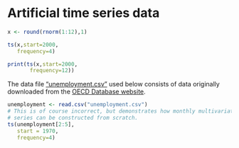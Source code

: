 # Artificial time series data

```r
x <- round(rnorm(1:12),1)
```

```r
ts(x,start=2000,
   frequency=4)
```

```r
print(ts(x,start=2000,
       frequency=12))
```

The data file ["unemployment.csv"](https://github.com/melff/dataman-r/raw/main/07-dates-times-timeseries/OECD-unemployment.R) used below consists of data originally downloaded from the [OECD Database website](https://data.oecd.org).

```r
unemployment <- read.csv("unemployment.csv")
# This is of course incorrect, but demonstrates how monthly multivariate time 
# series can be constructed from scratch.
ts(unemployment[2:5],
   start = 1970,
   frequency=4)
```
